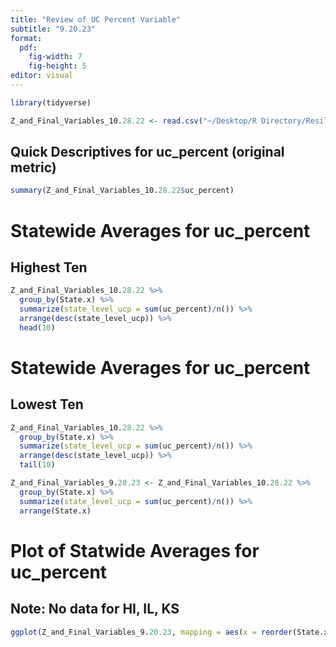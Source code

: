 ```yaml
---
title: "Review of UC Percent Variable"
subtitle: "9.20.23"
format: 
  pdf: 
    fig-width: 7
    fig-height: 5
editor: visual
---
```


```r
library(tidyverse)
```

```r
Z_and_Final_Variables_10.28.22 <- read.csv("~/Desktop/R Directory/ResiliencyProject/Z_and_Final_Variables_10.28.22.csv")
```

## Quick Descriptives for uc_percent (original metric)

```r
summary(Z_and_Final_Variables_10.28.22$uc_percent)
```

# Statewide Averages for uc_percent

## Highest Ten

```r
Z_and_Final_Variables_10.28.22 %>%
  group_by(State.x) %>%
  summarize(state_level_ucp = sum(uc_percent)/n()) %>%
  arrange(desc(state_level_ucp)) %>%
  head(10) 
```

# Statewide Averages for uc_percent

## Lowest Ten

```r
Z_and_Final_Variables_10.28.22 %>%
  group_by(State.x) %>%
  summarize(state_level_ucp = sum(uc_percent)/n()) %>%
  arrange(desc(state_level_ucp)) %>%
  tail(10) 
```

```r
Z_and_Final_Variables_9.20.23 <- Z_and_Final_Variables_10.28.22 %>%
  group_by(State.x) %>%
  summarize(state_level_ucp = sum(uc_percent)/n()) %>%
  arrange(State.x) 

```

# Plot of Statwide Averages for uc_percent 
## Note: No data for HI, IL, KS

```r
ggplot(Z_and_Final_Variables_9.20.23, mapping = aes(x = reorder(State.x, state_level_ucp), y = state_level_ucp)) + geom_point() + labs(x = "State", y = "State Averages of UC Percent") + coord_flip()
```
